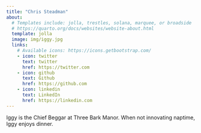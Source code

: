 ```yaml
---
title: "Chris Steadman"
about:
  # Templates include: jolla, trestles, solana, marquee, or broadside
  # https://quarto.org/docs/websites/website-about.html
  template: jolla
  image: img/iggy.jpg
  links:
    # Available icons: https://icons.getbootstrap.com/
    - icon: twitter
      text: twitter
      href: https://twitter.com
    - icon: github
      text: Github
      href: https://github.com
    - icon: linkedin
      text: LinkedIn
      href: https://linkedin.com
---
```


Iggy is the Chief Beggar at Three Bark Manor. When not innovating naptime, Iggy enjoys dinner.

